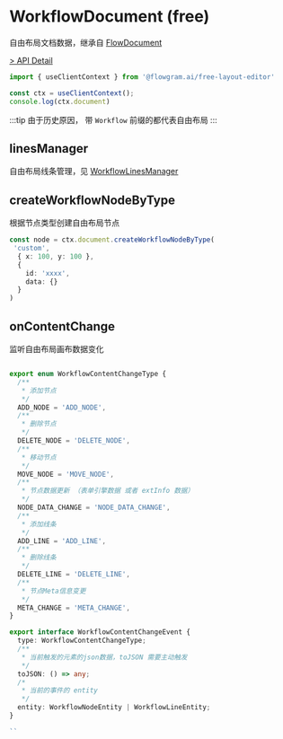 # WorkflowDocument (free)

自由布局文档数据，继承自 [FlowDocument](https://flowgram.ai/api/core/flow-document.html)

[> API Detail](https://flowgram.ai/auto-docs/free-layout-core/classes/WorkflowDocument.html)

```ts pure
import { useClientContext } from '@flowgram.ai/free-layout-editor'

const ctx = useClientContext();
console.log(ctx.document)
```

:::tip
由于历史原因， 带 `Workflow` 前缀的都代表自由布局
:::

## linesManager

自由布局线条管理，见 [WorkflowLinesManager](/api/core/workflow-lines-manager.html)

## createWorkflowNodeByType

根据节点类型创建自由布局节点

```ts pure
const node = ctx.document.createWorkflowNodeByType(
 'custom',
  { x: 100, y: 100 },
  {
    id: 'xxxx',
    data: {}
  }
)
```

## onContentChange

监听自由布局画布数据变化

```ts pure

export enum WorkflowContentChangeType {
  /**
   * 添加节点
   */
  ADD_NODE = 'ADD_NODE',
  /**
   * 删除节点
   */
  DELETE_NODE = 'DELETE_NODE',
  /**
   * 移动节点
   */
  MOVE_NODE = 'MOVE_NODE',
  /**
   * 节点数据更新 （表单引擎数据 或者 extInfo 数据）
   */
  NODE_DATA_CHANGE = 'NODE_DATA_CHANGE',
  /**
   * 添加线条
   */
  ADD_LINE = 'ADD_LINE',
  /**
   * 删除线条
   */
  DELETE_LINE = 'DELETE_LINE',
  /**
   * 节点Meta信息变更
   */
  META_CHANGE = 'META_CHANGE',
}

export interface WorkflowContentChangeEvent {
  type: WorkflowContentChangeType;
  /**
   * 当前触发的元素的json数据，toJSON 需要主动触发
   */
  toJSON: () => any;
  /*
   * 当前的事件的 entity
   */
  entity: WorkflowNodeEntity | WorkflowLineEntity;
}

``
